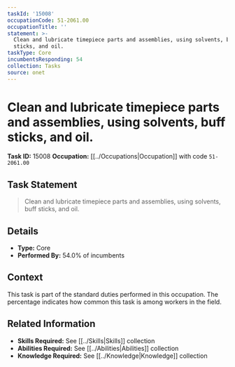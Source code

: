 ```yaml
---
taskId: '15008'
occupationCode: 51-2061.00
occupationTitle: ''
statement: >-
  Clean and lubricate timepiece parts and assemblies, using solvents, buff
  sticks, and oil.
taskType: Core
incumbentsResponding: 54
collection: Tasks
source: onet
---
```

# Clean and lubricate timepiece parts and assemblies, using solvents, buff sticks, and oil.

**Task ID:** 15008
**Occupation:** [[../Occupations|Occupation]] with code `51-2061.00`

## Task Statement

> Clean and lubricate timepiece parts and assemblies, using solvents, buff sticks, and oil.

## Details

- **Type:** Core
- **Performed By:** 54.0% of incumbents

## Context

This task is part of the standard duties performed in this occupation. The percentage indicates how common this task is among workers in the field.

## Related Information

- **Skills Required:** See [[../Skills|Skills]] collection
- **Abilities Required:** See [[../Abilities|Abilities]] collection
- **Knowledge Required:** See [[../Knowledge|Knowledge]] collection
